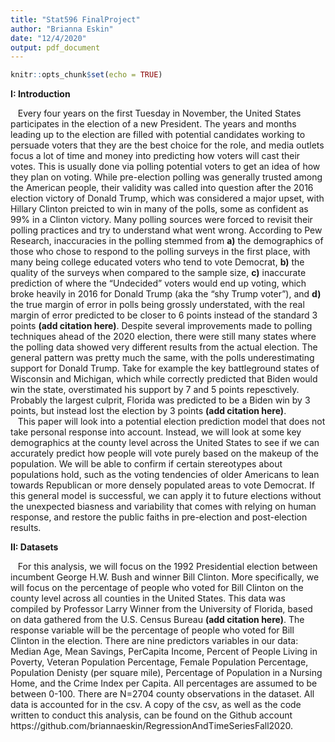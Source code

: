```yaml
---
title: "Stat596 FinalProject"
author: "Brianna Eskin"
date: "12/4/2020"
output: pdf_document
---
```


```r
knitr::opts_chunk$set(echo = TRUE)
```

**I: Introduction**

|    Every four years on the first Tuesday in November, the United States participates in the election of a new President. The years and months leading up to the election are filled with potential candidates working to persuade voters that they are the best choice for the role, and media outlets focus a lot of time and money into predicting how voters will cast their votes. This is usually done via polling potential voters to get an idea of how they plan on voting. While pre-election polling was generally trusted among the American people, their validity was called into question after the 2016 election victory of Donald Trump, which was considered a major upset, with Hillary Clinton preicted to win in many of the polls, some as confident as 99% in a Clinton victory. Many polling sources were forced to revisit their polling practices and try to understand what went wrong. According to Pew Research, inaccuracies in the polling stemmed from **a)** the demographics of those who chose to respond to the polling surveys in the first place, with many being college educated voters who tend to vote Democrat, **b)** the quality of the surveys when compared to the sample size, **c)** inaccurate prediction of where the "Undecided" voters would end up voting, which broke heavily in 2016 for Donald Trump (aka the "shy Trump voter"), and **d)** the true margin of error in polls being grossly understated, with the real margin of error predicted to be closer to 6 points instead of the standard 3 points **(add citation here)**. Despite several improvements made to polling techniques ahead of the 2020 election, there were still many states where the polling data showed very different results from the actual election. The general pattern was pretty much the same, with the polls underestimating support for Donald Trump. Take for example the key battleground states of Wisconsin and Michigan, which while correctly predicted that Biden would win the state, overstimated his support by 7 and 5 points repesctively. Probably the largest culprit, Florida was predicted to be a Biden win by 3 points, but instead lost the election by 3 points **(add citation here)**.
|    This paper will look into a potential election prediction model that does not take personal response into account. Instead, we will look at some key demographics at the county level across the United States to see if we can accurately predict how people will vote purely based on the makeup of the population. We will be able to confirm if certain stereotypes about populations hold, such as the voting tendencies of older Americans to lean towards Republican or more densely populated areas to vote Democrat. If this general model is successful, we can apply it to future elections without the unexpected biasness and variability that comes with relying on human response, and restore the public faiths in pre-election and post-election results.

**II: Datasets**

|    For this analysis, we will focus on the 1992 Presidential election between incumbent George H.W. Bush and winner Bill Clinton. More specifically, we will focus on the percentage of people who voted for Bill Clinton on the county level across all counties in the United States. This data was compiled by Professor Larry Winner from the University of Florida, based on data gathered from the U.S. Census Bureau **(add citation here)**. The response variable will be the percentage of people who voted for Bill Clinton in the election. There are nine predictors variables in our data: Median Age, Mean Savings, PerCapita Income, Percent of People Living in Poverty, Veteran Population Percentage, Female Population Percentage, Population Denisty (per square mile), Percentage of Population in a Nursing Home, and the Crime Index per Capita. All percentages are assumed to be between 0-100. There are N=2704 county observations in the dataset. All data is accounted for in the csv. A copy of the csv, as well as the code written to conduct this analysis, can be found on the Github account https://github.com/briannaeskin/RegressionAndTimeSeriesFall2020. 
